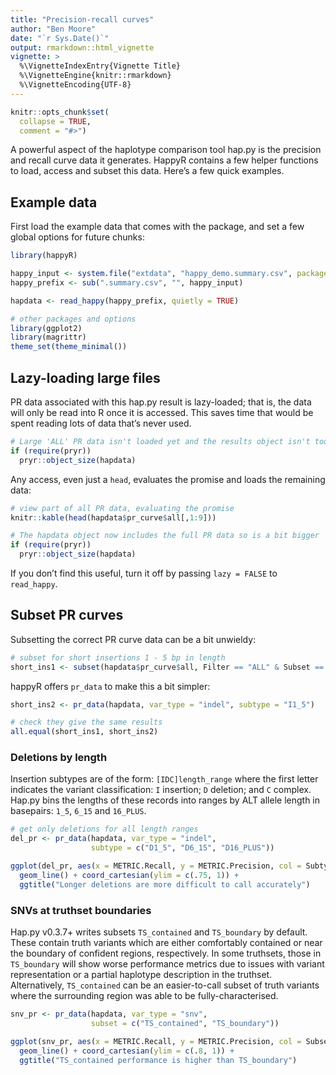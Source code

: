 ```yaml
---
title: "Precision-recall curves"
author: "Ben Moore"
date: "`r Sys.Date()`"
output: rmarkdown::html_vignette
vignette: >
  %\VignetteIndexEntry{Vignette Title}
  %\VignetteEngine{knitr::rmarkdown}
  %\VignetteEncoding{UTF-8}
---
```


```r
knitr::opts_chunk$set(
  collapse = TRUE,
  comment = "#>")
```

A powerful aspect of the haplotype comparison tool hap.py is the precision and recall curve data it generates.
HappyR contains a few helper functions to load, access and subset this data. Here's a few quick examples.

## Example data

First load the example data that comes with the package, and set a few global options for future chunks:

```r

library(happyR)

happy_input <- system.file("extdata", "happy_demo.summary.csv", package = "happyR")
happy_prefix <- sub(".summary.csv", "", happy_input)

hapdata <- read_happy(happy_prefix, quietly = TRUE)

# other packages and options
library(ggplot2)
library(magrittr)
theme_set(theme_minimal())

```

## Lazy-loading large files

PR data associated with this hap.py result is lazy-loaded; that is, the data will only be read into 
R once it is accessed. This saves time that would be spent reading lots of data that's never used.

```r
# Large 'ALL' PR data isn't loaded yet and the results object isn't too big
if (require(pryr))
  pryr::object_size(hapdata)
```

Any access, even just a `head`, evaluates the promise and loads the remaining data:

```r
# view part of all PR data, evaluating the promise
knitr::kable(head(hapdata$pr_curve$all[,1:9]))
```

```r
# The hapdata object now includes the full PR data so is a bit bigger
if (require(pryr))
  pryr::object_size(hapdata)
```

If you don't find this useful, turn it off by passing `lazy = FALSE` to `read_happy`.

## Subset PR curves

Subsetting the correct PR curve data can be a bit unwieldy:

```r
# subset for short insertions 1 - 5 bp in length
short_ins1 <- subset(hapdata$pr_curve$all, Filter == "ALL" & Subset == "*" & Subtype == "I1_5")
```

happyR offers `pr_data` to make this a bit simpler:

```r
short_ins2 <- pr_data(hapdata, var_type = "indel", subtype = "I1_5")

# check they give the same results
all.equal(short_ins1, short_ins2)
```

### Deletions by length

Insertion subtypes are of the form: `[IDC]length_range` where the first letter indicates
the variant classification: `I` insertion; `D` deletion; and `C` complex. Hap.py bins
the lengths of these records into ranges by ALT allele length in basepairs: `1_5`, `6_15` 
and `16_PLUS`.

```r
# get only deletions for all length ranges
del_pr <- pr_data(hapdata, var_type = "indel", 
                  subtype = c("D1_5", "D6_15", "D16_PLUS"))

ggplot(del_pr, aes(x = METRIC.Recall, y = METRIC.Precision, col = Subtype)) +
  geom_line() + coord_cartesian(ylim = c(.75, 1)) +
  ggtitle("Longer deletions are more difficult to call accurately")
```

### SNVs at truthset boundaries

Hap.py v0.3.7+ writes subsets `TS_contained` and `TS_boundary` by default.
These contain truth variants which are either comfortably contained or near the
boundary of confident regions, respectively. In some truthsets, those in 
`TS_boundary` will show worse performance metrics due to issues with variant 
representation or a partial haplotype description in the truthset. Alternatively,
`TS_contained` can be an easier-to-call subset of truth variants where the 
surrounding region was able to be fully-characterised.

```r
snv_pr <- pr_data(hapdata, var_type = "snv",
                  subset = c("TS_contained", "TS_boundary"))

ggplot(snv_pr, aes(x = METRIC.Recall, y = METRIC.Precision, col = Subset)) +
  geom_line() + coord_cartesian(ylim = c(.8, 1)) +
  ggtitle("TS_contained performance is higher than TS_boundary")
```
